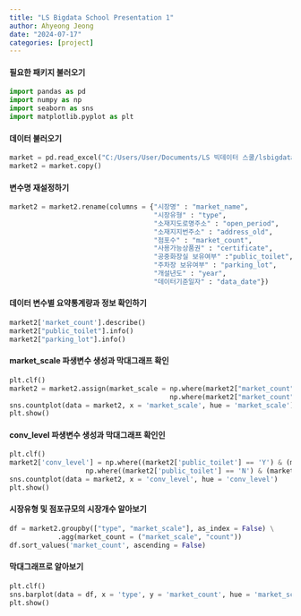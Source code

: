 ```yaml
---
title: "LS Bigdata School Presentation 1"
author: Ahyeong Jeong
date: "2024-07-17"
categories: [project]
---
```


#### 필요한 패키지 불러오기

```python
import pandas as pd
import numpy as np
import seaborn as sns
import matplotlib.pyplot as plt
```

#### 데이터 불러오기

```python
market = pd.read_excel("C:/Users/User/Documents/LS 빅데이터 스쿨/lsbigdata_project1/data/traditionalmarket.xlsx")
market2 = market.copy()
```

#### 변수명 재설정하기

```python
market2 = market2.rename(columns = {"시장명" : "market_name", 
                                    "시장유형" : "type",
                                    "소재지도로명주소" : "open_period",
                                    "소재지지번주소" : "address_old",
                                    "점포수" : "market_count",
                                    "사용가능상품권" : "certificate",
                                    "공중화장실 보유여부" :"public_toilet",
                                    "주차장 보유여부" : "parking_lot",
                                    "개설년도" : "year",
                                    "데이터기준일자" : "data_date"})
```

#### 데이터 변수별 요약통계량과 정보 확인하기

```python
market2['market_count'].describe()
market2["public_toilet"].info()
market2["parking_lot"].info()
```

#### market_scale 파생변수 생성과 막대그래프 확인

```python
plt.clf()
market2 = market2.assign(market_scale = np.where(market2["market_count"] >= 134, "large", 
                                        np.where(market2["market_count"] >= 50, "medium", "small")))
sns.countplot(data = market2, x = 'market_scale', hue = 'market_scale')
plt.show()
```

#### conv_level 파생변수 생성과 막대그래프 확인인

```python
plt.clf()
market2['conv_level'] = np.where((market2['public_toilet'] == 'Y') & (market2['parking_lot'] == 'Y'), 'high', 
                   np.where((market2['public_toilet'] == 'N') & (market2['public_toilet'] == 'N') , 'low', 'intermediate'))
sns.countplot(data = market2, x = 'conv_level', hue = 'conv_level')
plt.show()
```

#### 시장유형 및 점포규모의 시장개수 알아보기

```python
df = market2.groupby(["type", "market_scale"], as_index = False) \
            .agg(market_count = ("market_scale", "count"))
df.sort_values('market_count', ascending = False)
```

#### 막대그래프로 알아보기

```python
plt.clf()
sns.barplot(data = df, x = 'type', y = 'market_count', hue = 'market_scale')
plt.show()
```
